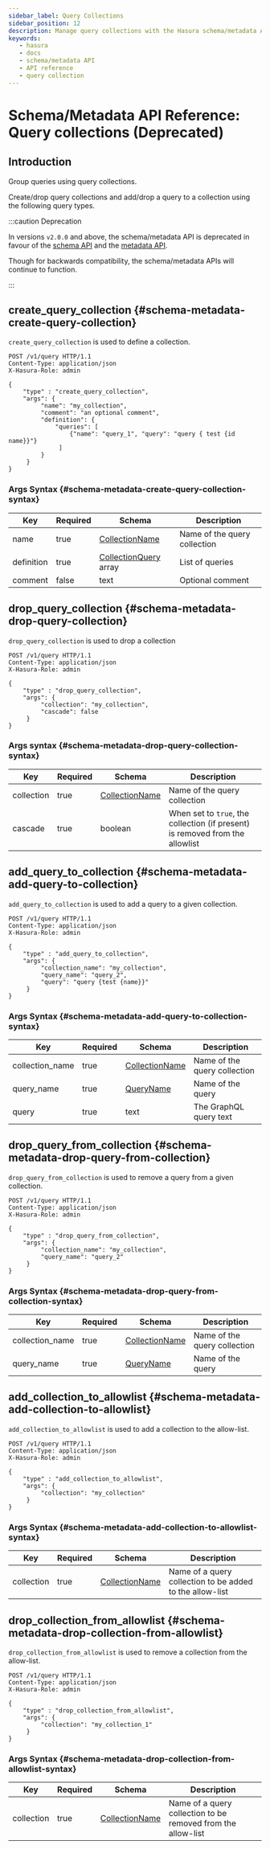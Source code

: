 ```yaml
---
sidebar_label: Query Collections
sidebar_position: 12 
description: Manage query collections with the Hasura schema/metadata API
keywords:
   - hasura
   - docs
   - schema/metadata API
   - API reference
   - query collection
---
```


# Schema/Metadata API Reference: Query collections (Deprecated)

## Introduction

Group queries using query collections.

Create/drop query collections and add/drop a query to a collection using
the following query types.

:::caution Deprecation

In versions `v2.0.0` and above, the schema/metadata API is deprecated in
favour of the [schema API](/graphql/core/api-reference/schema-api/index.mdx) and the
[metadata API](/graphql/core/api-reference/metadata-api/index.mdx).

Though for backwards compatibility, the schema/metadata APIs will
continue to function.

:::

## create_query_collection {#schema-metadata-create-query-collection}

`create_query_collection` is used to define a collection.

```http
POST /v1/query HTTP/1.1
Content-Type: application/json
X-Hasura-Role: admin

{
    "type" : "create_query_collection",
    "args": {
         "name": "my_collection",
         "comment": "an optional comment",
         "definition": {
             "queries": [
                 {"name": "query_1", "query": "query { test {id name}}"}
              ]
         }
     }
}
```

### Args Syntax {#schema-metadata-create-query-collection-syntax}

| Key        | Required | Schema                                                                                | Description                  |
|------------|----------|---------------------------------------------------------------------------------------|------------------------------|
| name       | true     | [CollectionName](/graphql/core/api-reference/syntax-defs.mdx#collectionname)          | Name of the query collection |
| definition | true     | [CollectionQuery](/graphql/core/api-reference/syntax-defs.mdx#collectionquery) array  | List of queries              |
| comment    | false    | text                                                                                  | Optional comment             |

## drop_query_collection {#schema-metadata-drop-query-collection}

`drop_query_collection` is used to drop a collection

```http
POST /v1/query HTTP/1.1
Content-Type: application/json
X-Hasura-Role: admin

{
    "type" : "drop_query_collection",
    "args": {
         "collection": "my_collection",
         "cascade": false
     }
}
```

### Args syntax {#schema-metadata-drop-query-collection-syntax}

| Key        | Required | Schema                                                                        | Description                                                                   |
|------------|----------|-------------------------------------------------------------------------------|-------------------------------------------------------------------------------|
| collection | true     | [CollectionName](/graphql/core/api-reference/syntax-defs.mdx#collectionname)  | Name of the query collection                                                  |
| cascade    | true     | boolean                                                                       | When set to `true`, the collection (if present) is removed from the allowlist |

## add_query_to_collection {#schema-metadata-add-query-to-collection}

`add_query_to_collection` is used to add a query to a given collection.

```http
POST /v1/query HTTP/1.1
Content-Type: application/json
X-Hasura-Role: admin

{
    "type" : "add_query_to_collection",
    "args": {
         "collection_name": "my_collection",
         "query_name": "query_2",
         "query": "query {test {name}}"
     }
}
```

### Args Syntax {#schema-metadata-add-query-to-collection-syntax}

| Key             | Required | Schema                                                                       | Description                  |
|-----------------|----------|------------------------------------------------------------------------------|------------------------------|
| collection_name | true     | [CollectionName](/graphql/core/api-reference/syntax-defs.mdx#collectionname) | Name of the query collection |
| query_name      | true     | [QueryName](/graphql/core/api-reference/syntax-defs.mdx#queryname)           | Name of the query            |
| query           | true     | text                                                                         | The GraphQL query text       |

## drop_query_from_collection {#schema-metadata-drop-query-from-collection}

`drop_query_from_collection` is used to remove a query from a given
collection.

```http
POST /v1/query HTTP/1.1
Content-Type: application/json
X-Hasura-Role: admin

{
    "type" : "drop_query_from_collection",
    "args": {
         "collection_name": "my_collection",
         "query_name": "query_2"
     }
}
```

### Args Syntax {#schema-metadata-drop-query-from-collection-syntax}

| Key             | Required | Schema                                                                       | Description                  |
|-----------------|----------|------------------------------------------------------------------------------|------------------------------|
| collection_name | true     | [CollectionName](/graphql/core/api-reference/syntax-defs.mdx#collectionname) | Name of the query collection |
| query_name      | true     | [QueryName](/graphql/core/api-reference/syntax-defs.mdx#queryname)           | Name of the query            |

## add_collection_to_allowlist {#schema-metadata-add-collection-to-allowlist}

`add_collection_to_allowlist` is used to add a collection to the allow-list.

```http
POST /v1/query HTTP/1.1
Content-Type: application/json
X-Hasura-Role: admin

{
    "type" : "add_collection_to_allowlist",
    "args": {
         "collection": "my_collection"
     }
}
```

### Args Syntax {#schema-metadata-add-collection-to-allowlist-syntax}

| Key        | Required | Schema                                                                       | Description                                              |
|------------|----------|------------------------------------------------------------------------------|----------------------------------------------------------|
| collection | true     | [CollectionName](/graphql/core/api-reference/syntax-defs.mdx#collectionname) | Name of a query collection to be added to the allow-list |

## drop_collection_from_allowlist {#schema-metadata-drop-collection-from-allowlist}

`drop_collection_from_allowlist` is used to remove a collection from the allow-list.

```http
POST /v1/query HTTP/1.1
Content-Type: application/json
X-Hasura-Role: admin

{
    "type" : "drop_collection_from_allowlist",
    "args": {
         "collection": "my_collection_1"
     }
}
```

### Args Syntax {#schema-metadata-drop-collection-from-allowlist-syntax}

| Key        | Required | Schema                                                                       | Description                                                  |
|------------|----------|------------------------------------------------------------------------------|--------------------------------------------------------------|
| collection | true     | [CollectionName](/graphql/core/api-reference/syntax-defs.mdx#collectionname) | Name of a query collection to be removed from the allow-list |
